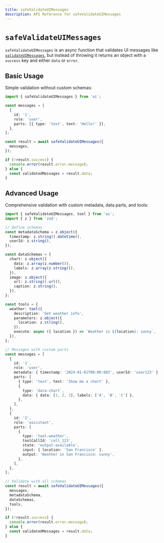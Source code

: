 ```yaml
---
title: safeValidateUIMessages
description: API Reference for safeValidateUIMessages
---
```


# `safeValidateUIMessages`

`safeValidateUIMessages` is an async function that validates UI messages like [`validateUIMessages`](https://ai-sdk.dev/docs/reference/ai-sdk-core/validate-ui-messages), but instead of throwing it returns an object with a `success` key and either `data` or `error`.

## Basic Usage

Simple validation without custom schemas:

```typescript
import { safeValidateUIMessages } from 'ai';

const messages = [
  {
    id: '1',
    role: 'user',
    parts: [{ type: 'text', text: 'Hello!' }],
  },
];

const result = await safeValidateUIMessages({
  messages,
});

if (!result.success) {
  console.error(result.error.message);
} else {
  const validatedMessages = result.data;
}
```

## Advanced Usage

Comprehensive validation with custom metadata, data parts, and tools:

```typescript
import { safeValidateUIMessages, tool } from 'ai';
import { z } from 'zod';

// Define schemas
const metadataSchema = z.object({
  timestamp: z.string().datetime(),
  userId: z.string(),
});

const dataSchemas = {
  chart: z.object({
    data: z.array(z.number()),
    labels: z.array(z.string()),
  }),
  image: z.object({
    url: z.string().url(),
    caption: z.string(),
  }),
};

const tools = {
  weather: tool({
    description: 'Get weather info',
    parameters: z.object({
      location: z.string(),
    }),
    execute: async ({ location }) => `Weather in ${location}: sunny`,
  }),
};

// Messages with custom parts
const messages = [
  {
    id: '1',
    role: 'user',
    metadata: { timestamp: '2024-01-01T00:00:00Z', userId: 'user123' },
    parts: [
      { type: 'text', text: 'Show me a chart' },
      {
        type: 'data-chart',
        data: { data: [1, 2, 3], labels: ['A', 'B', 'C'] },
      },
    ],
  },
  {
    id: '2',
    role: 'assistant',
    parts: [
      {
        type: 'tool-weather',
        toolCallId: 'call_123',
        state: 'output-available',
        input: { location: 'San Francisco' },
        output: 'Weather in San Francisco: sunny',
      },
    ],
  },
];

// Validate with all schemas
const result = await safeValidateUIMessages({
  messages,
  metadataSchema,
  dataSchemas,
  tools,
});

if (!result.success) {
  console.error(result.error.message);
} else {
  const validatedMessages = result.data;
}
```
